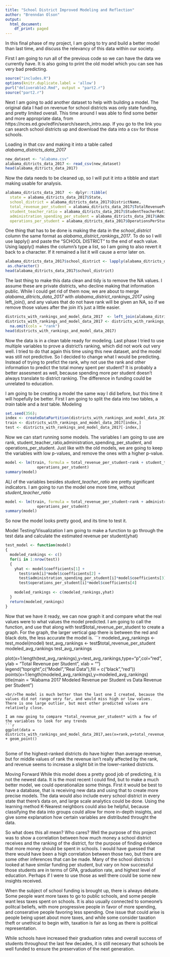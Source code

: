 ```yaml
---
title: "School District Improved Modeling and Reflection"
author: "Brenndan Olson"
output:
  html_document:
    df_print: paged
---
```

In this final phase of my project, I am going to try and build a better model than last time, and discuss the relevancy of this data within our society.

First I am going to run all of the previous code so we can have the data we currently have. It is also going to print the old model which you can see has very bad predicting.
```r
source("includes.R")
options(knitr.duplicate.label = 'allow')
purl("deliverable2.Rmd", output = "part2.r")
source("part2.r")
```
Next I am going to add another dataset to help with building a model. The original data I had on revenue for school districts was only state funding, and pretty limited overall. This time around I was able to find some better and more appropriate data, from https://nces.ed.gov/edfin/search/search_intro.asp. If you go to the link you can search school districts up and download the data into a csv for those schools. 

Loading in that csv and making it into a table called *alabama_districts_data_2017*
```r
new_dataset <- "alabama.csv"
alabama_ditricts_data_2017 <- read_csv(new_dataset)
head(alabama_ditricts_data_2017)
```
Now the data needs to be cleaned up, so I will put it into a tibble and start making usable for analysis.
```r
alabama_ditricts_data_2017  <- dplyr::tibble(
  state = alabama_ditricts_data_2017$State,
  school_district = alabama_ditricts_data_2017$DistrictName,
  total_revenue_per_student = alabama_ditricts_data_2017$TotalRevenuePerStudent,
  student_teacher_ratio = alabama_ditricts_data_2017$StudentTeacherRatio,
  administration_spending_per_student = alabama_ditricts_data_2017$AdministrationPerStudent,
  operations_per_student = alabama_ditricts_data_2017$OperationsPerStudent)
```
One thing that has to be done is making the data in the *school_district* column the same format as *alabama_district_rankings_2017*. To do so I will use lapply() and paste the "SCHOOL DISTRICT" to the end of each value. Using lapply() makes the column's type a list, so I am going to also revert it back to a character. If it remained a list it will cause a error later on.
```r
alabama_ditricts_data_2017$school_district <- lapply(alabama_ditricts_data_2017$school_district, function(x) paste(x,'SCHOOL DISTRICT')) %>%
 as.character()
head(alabama_ditricts_data_2017$school_district)
```
The last thing to make this data clean and tidy is to remove the NA values. I assume these are private districts, who decline making that information public. While I could get rid of them now, we are about to merge  *alabama_ditricts_data_2017* with *alabama_district_rankings_2017* using left_join(), and any values that do not have rank will be given an NA, so if we remove those values after the join it's just a little easier.
```r
districts_with_rankings_and_model_data_2017  <- left_join(alabama_ditricts_data_2017,district_rankings_2017, by = "school_district")
districts_with_rankings_and_model_data_2017 <- districts_with_rankings_and_model_data_2017 %>%
  na.omit(cols = "rank")
head(districts_with_rankings_and_model_data_2017)
```
Now the data is in a clean table ready for modeling. Last phase I tried to use multiple variables to prove a district's ranking, which did not work out very well. I tried to do that again this time using this new dataset, and the model was still not predictive. So I decided to change what I would be predicting. Instead of trying to prefict the rank, why not use the rank and other information to predict the total money spent per student? It is probably a better assesment as well, because spending more per student doesn't always translate to district ranking. The difference in funding could be unrelated to education.

I am going to be creating a model the same way I did before, but this time it will hopefully be better. First I am going to split the data into two tables, a *train* table and a *test* table.
Modeling
```r
set.seed(356);
index <- createDataPartition(districts_with_rankings_and_model_data_2017$total_revenue_per_student, p = 0.75, list = FALSE)
train <- districts_with_rankings_and_model_data_2017[index,]
test <- districts_with_rankings_and_model_data_2017[-index,]
```
Now we can start running some models. The variables I am going to use are rank, student_teacher_ratio,administration_spending_per_student, and operations_per_student. Just like with the old models, we are going to keep the variables with low p-values, and remove the ones with a higher p-value.
```r
model <- lm(train, formula = total_revenue_per_student~rank + student_teacher_ratio + administration_spending_per_student + 
              operations_per_student)
summary(model)
```
ALl of the variables besides *student_teacher_ratio* are pretty significant indicators. I am going to run the model one more time, without *student_teacher_ratio* 
```r
model <- lm(train, formula = total_revenue_per_student~rank + administration_spending_per_student + 
              operations_per_student)
summary(model)
```
So now the model looks pretty good, and its time to test it.  

Model Testing/Visualization
I am going to make a function to go through the test data and calculate the estimated revenue per student(yhat)
```r
test_model <- function(model)
{
  modeled_rankings <- c()
  for(i in 1:nrow(test))
  {
    yhat <- model$coefficients[1] + 
      test$rank[i]*model$coefficients[2] +
      test$administration_spending_per_student[i]*model$coefficients[3] +
      test$operations_per_student[i]*model$coefficients[4]
  
    modeled_rankings <- c(modeled_rankings,yhat)
  }
  return(modeled_rankings)
}
```
Now that we have it ready, we can now graph it and compare what the real values were to what values the model predicted. I am going to call the function, and use that along with test$total_revenue_per_student to create a graph. For the graph, the larger vertical gap there is between the red and black dots, the less accurate the model is.
```r
modeled_avg_rankings <- test_model(model)
test_avg_rankings <- test$total_revenue_per_student
modeled_avg_rankings
test_avg_rankings


plot(x=1:length(test_avg_rankings),y=test_avg_rankings,type="p",col="red", ylab = "Total Revenue per Student", xlab = "")
  legend("topright",c("Model","Real Data"),fill = c("black","red"))
  points(x=1:length(modeled_avg_rankings),y=modeled_avg_rankings)
  title(main = "Alabama 2017 Modeled Revenue per Student vs Data Revenue per Student")
```
<br/>The model is much better than the last one I created, because the values did not range very far, and would miss high or low values. There is one large outlier, but most other predicted values are relatively close. 

I am now going to compare *total_revenue_per_student* with a few of the variables to look for any trends
```r
ggplot(data = districts_with_rankings_and_model_data_2017,aes(x=rank,y=total_revenue_per_student)) + geom_point()
```
<br/>Some of the highest-ranked districts do have higher than average revenue, but for middle values of rank the revenue isn't really affected by the rank, and revenue seems to increase a slight bit in the lower-ranked districts.



Moving Forward
While this model does a pretty good job of predicting, it is not the newest data. It is the most recent I could find, but to make a much better model, we could operationalize some things. First it would be best to have a database, that is receiving new data and using that to create more precise models. The data would also include every school district in every state that there's data on, and large scale analytics could be done. Using the learning method K-Nearest neighbors could also be helpful, because classifying the data into groups could allow for more in-depth insights, and give some explanation how certain variables are distributed throught the data.

So what does this all mean? Who cares? Well the purpose of this project was to show a correlation between how much money a school district receives and the ranking of the district, for the purpose of finding evidence that more money should be spent in schools. I would have guessed that there would have been a high correlation between those two, but there are some other inferences that can be made. Many of the school districts I looked at have similar funding per student, but vary on how successful those students are in terms of GPA, graduation rate, and highest level of education. Perhaps if I were to use those as well there could be some new insights received.

When the subject of school funding is brought up, there is always debate. Some people want more taxes to go to public schools, and some people want less taxes spent on schools. It is also usually connected to someone's politcal beliefs, with more progressive people in favor of more spending, and conserative people favoring less spending. One issue that could arise is people being upset about more taxes, and while some consider taxation theft or unethical to begin with, taxation is fair as long as there is political representation.

While schools have increased their graduation rates and overall success of students throughout the last few decades, it is still necesary that schools be well funded to ensure the preservation of the next generation.
